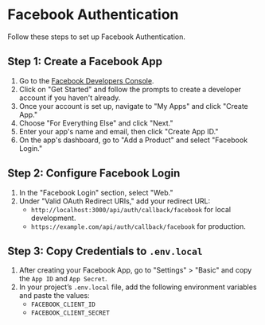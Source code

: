 # Facebook Authentication

Follow these steps to set up Facebook Authentication.

## Step 1: Create a Facebook App

1. Go to the [Facebook Developers Console](https://developers.facebook.com/).
2. Click on "Get Started" and follow the prompts to create a developer account if you haven't already.
3. Once your account is set up, navigate to "My Apps" and click "Create App."
4. Choose "For Everything Else" and click "Next."
5. Enter your app's name and email, then click "Create App ID."
6. On the app's dashboard, go to "Add a Product" and select "Facebook Login."

## Step 2: Configure Facebook Login

1. In the "Facebook Login" section, select "Web."
2. Under "Valid OAuth Redirect URIs," add your redirect URL:
   - `http://localhost:3000/api/auth/callback/facebook` for local development.
   - `https://example.com/api/auth/callback/facebook` for production.

## Step 3: Copy Credentials to `.env.local`

1. After creating your Facebook App, go to "Settings" > "Basic" and copy the `App ID` and `App Secret`.
2. In your project’s `.env.local` file, add the following environment variables and paste the values:
   - `FACEBOOK_CLIENT_ID`
   - `FACEBOOK_CLIENT_SECRET`
